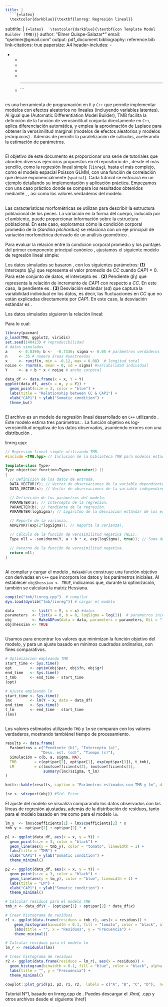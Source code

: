 ```yaml
---
title: |
  ```{=latex}
  \textcolor{darkblue}{\textbf{lonreg: Regresión lineal}}
  ```
subtitle: |
  ```{=latex}
  \textcolor{darkblue}{\textbf{con Template Model Builder (TMB)}}
  ```
author: "Elmer Quispe-Salazar*"
email:  "qselmer@gmail.com"
output: pdf_document
bibliography: reference.bib
link-citations: true
papersize: A4
header-includes:
  - \usepackage{setspace}
  - \onehalfspacing
  - \usepackage{xcolor}
   \definecolor{darkblue}{rgb}{0.0, 0.0, 0.55}
   \definecolor{lightblue}{rgb}{0.678, 0.847, 0.902}
  - \usepackage{tikz}
  - \usepackage{caption}
  - \usepackage{soul}
  - \captionsetup[figure]{font=small}
   \usepackage{fancyhdr}
   \usepackage{hyperref}
   \usepackage{float}
   \usepackage[spanish]{babel}
   \usepackage{helvet}
   \usepackage{soul}
   \renewcommand{\familydefault}{\sfdefault}
---
```

\texttt{\small *Correspondencia. E-mail: qselmer@gmail.com}

## \textcolor{darkblue}{¿Qué es TMB?}
\fcolorbox{red}{white}{TMB} es una herramienta de programación en `R` y `C++` que permite implementar modelos con efectos aleatorios no lineales (incluyendo variables latentes). Al igual que \fcolorbox{red}{white}{ADMB} (Automatic Differentiation Model Builder), TMB facilita la definición de la función de verosimilitud conjunta directamente en `C++`, aplica diferenciación automática, y emplea la aproximación de Laplace para obtener la verosimilitud marginal (modelos de efectos aleatorios y modelos jerárquicos) \fcolorbox{lightblue}{lightblue}{\cite{tmb2023}}. Además de permitir la paralelización de cálculos, acelerando la estimación de parámetros. 

## \textcolor{darkblue}{lonreg: Regresión lineal}
El objetivo de este documento es proporcionar una serie de tutoriales que aborden diversos ejercicios propuestos en el repositorio de  \href{https://github.com/kaskr/adcomp/tree/master/tmb_examples}{\hl{Template Model Builder (TMB)}}, desde el más sencillo, como la regresión lineal simple (`linreg`), hasta el más complejo, como el modelo espacial Poisson GLMM, con una función de correlación que decae exponencialmente (`spatial`). Cada tutorial se enfocará en un ejemplo detallando su implementación y aplicación práctica. Empezamos con una caso práctico donde se compara los resultados obtenidos mediante \fcolorbox{red}{white}{TMB}, \fcolorbox{red}{white}{lm[stats]}, así como los valores verdaderos del modelo.

## \textcolor{darkblue}{Caso práctico: discriminación morfométrica de peces pelágicos}
Las características morfométricas se utilizan para describir la estructura poblacional de los peces. La variación en la forma del cuerpo, inducida por el ambiente, puede proporcionar información sobre la estructura poblacional. En este caso, exploramos cómo la condición corporal promedio de la \fcolorbox{red}{white}{sardina europea} (*Sardina pilchardus*) se relaciona con un eje principal de variación morfométrica derivado de un análisis geométrico \fcolorbox{lightblue}{lightblue}{(Figura ~\ref{fig:fig1})}. 

\begin{figure}[h]
  \centering
  \includegraphics[width=210px]{fig.png}
  \caption{Localización de 15 landmarks en la sardina europea. Tomado de     \fcolorbox{lightblue}{lightblue}{\cite{10.1093/icesjms/fsx186}}}   
  \label{fig:fig1}
\end{figure}

Para evaluar la relación entre la condición corporal promedio \fcolorbox{red}{white}{$(CC)$} y los puntajes del primer componente principal canónico \fcolorbox{red}{white}{$(CAP1)$}, ajustamos el siguiente modelo de regresión lineal simple:

\begin{equation}
Y = \beta_0 + \beta_1 \cdot x + \epsilon
\end{equation}

Los datos simulados se basaron \fcolorbox{lightblue}{lightblue}{\cite{10.1093/icesjms/fsx186}}, con los siguientes parámetros: **(1)** Intercepto ($\beta_0$) que representa el valor promedio de $CC$ cuando $CAP1 = 0$. Para este conjunto de datos, el intercepto es \fcolorbox{red}{white}{$ a = 0.8390$}. **(2)** Pendiente ($\beta_1$) que representa la relación de incremento de $CAP1$ con respecto a $CC$. En este caso, la pendiente es \fcolorbox{red}{white}{$(b = -0.7336)$}. **(3)** Desviación estándar ($sd$) que captura la variabilidad individual en los datos, es decir, las fluctuaciones en $CC$ que no están explicadas directamente por $CAP1$. En este caso, la desviación estándar es \fcolorbox{red}{white}{$\sigma = 0.4800$}.
\newline

Los datos simulados siguieron la relación lineal:
\begin{equation}
CC = a + b \cdot CAP1 + \mathcal{N}(0, \sigma^2)
\end{equation}

Para lo cual: 
```r
library(pacman)
p_load(TMB, ggplot2, viridis)
set.seed(140423) # reproducibilidad
# datos simulados
a     <- 0.8390; b <-  -0.7336; sigma <- 0.05 # parámetros verdaderos
n     <- 35 # numero áreas muestreadas
x     <- runif(n, min = -0.12, max = 0.08)  # longitud total
noise <- rnorm(n, mean = 0, sd = sigma) #variabilidad individual
Y     <- a + b * x + noise # ancho corporal

data_df <- data.frame(x = x, Y = Y)
ggplot(data_df, aes(x = x, y = Y)) +
  geom_point(size = 3, color = "blue") +
  labs(title = "Relationship between CC & CAP1") +
  xlab("CAP1") + ylab("Somatic condition") +
  theme_bw()
```

## \textcolor{darkblue}{Configuración del modelo}
El archivo \fcolorbox{red}{white}{linreg.cpp} es un modelo de regresión lineal desarrollado en `C++` utilizando \fcolorbox{red}{white}{TMB}. Este modelo estima tres parámetros: \fcolorbox{red}{white}{$a, b, \sigma$}. La función objetivo es log-verosimilitud negativa \fcolorbox{red}{white}{$(nll)$} de los datos observados, asumiendo errores con una distribución \fcolorbox{red}{white}{$\mathcal{N}(0, \sigma^2)$}.

linreg.cpp: 
```cpp  
// Regresión lineal simple utilizando TMB.
#include <TMB.hpp> // Inclusión de la biblioteca TMB para modelos estadísticos.

template<class Type>
Type objective_function<Type>::operator() ()
{
  // Definición de los datos de entrada.
  DATA_VECTOR(Y); // Vector de observaciones de la variable dependiente.
  DATA_VECTOR(x); // Vector de observaciones de la variable independiente.

  // Definición de los parámetros del modelo.
  PARAMETER(a); // Intercepto de la regresión.
  PARAMETER(b); // Pendiente de la regresión.
  PARAMETER(logSigma); // Logaritmo de la desviación estándar de los errores.

  // Reporte de la varianza.
  ADREPORT(exp(2*logSigma)); // Reporta la varianza).

  // Cálculo de la función de verosimilitud negativa (NLL).
  Type nll = -sum(dnorm(Y, a + b * x, exp(logSigma), true)); // Suma de los logaritmos de las probabilidades de las observaciones.

  // Retorno de la función de verosimilitud negativa.
  return nll;
}
```

## \textcolor{darkblue}{Compilar, cargar y MakeADFun}
Al compilar y cargar el modelo \fcolorbox{red}{white}{linreg.dll}, `MakeADFun`  construye una función objetivo con derivadas en `C++` que incorpora los datos y los parámetros iniciales. Al establecer `obj$hessian <- TRUE`, indicamos que, durante la optimización, también se calculará la matriz Hessiana.

```r
compile("tmb/linreg.cpp")  # compilar
dyn.load(dynlib("tmb/linreg")) # cargar el modelo

data        <- list(Y = Y, x = x) #datos
parameters  <- list(a = 0, b = 0, logSigma = log(1))  # parametros iniciales
obj         <- MakeADFun(data = data, parameters = parameters, DLL = "linreg")
obj$hessian <- TRUE
```  

## \textcolor{darkblue}{Optimización del modelo}
Usamos \fcolorbox{red}{white}{optim} para encontrar los valores que minimizan la función objetivo del modelo, y \fcolorbox{red}{white}{lm[stats]} para un ajuste basado en mínimos cuadrados ordinarios, con fines comparativos. 

```r
# Optimizacion empleando TMB
start_time <- Sys.time()
opt        <- optim(obj$par, obj$fn, obj$gr)
end_time   <- Sys.time()
t_tmb      <- end_time - start_time
(opt)
```  

```r
# Ajuste empleando lm
start_time <- Sys.time()
lmx        <- lm(Y ~ x, data = data_df)
end_time   <- Sys.time()
t_lm       <- end_time - start_time
(lmx)
```

## \textcolor{darkblue}{Resultados}
Los valores estimados utilizando `TMB` y `lm` se comparan con los valores verdaderos, mostrando tambiénel tiempo de procesamiento.

```r

results <- data.frame(
  Parámetros = c("Pendiente (b)", "Intercepto (a)", 
                "Desv. est. (sd)", "Tiempo (s)"),
  Simulación = c(b, a, sigma, NA),
  TMB        = c(opt$par[2], opt$par[1], exp(opt$par[3]), t_tmb), 
  LM         = c(lmx$coefficients[2], lmx$coefficients[1], 
                 summary(lmx)$sigma, t_lm)
)

knitr::kable(results, caption = "Parámetros estimados con TMB y lm", digits = 3)

(se <- sdreport(obj)) #Std. Error

```
El ajuste del modelo se visualiza comparando los datos observados con las líneas de regresión ajustadas, además de la distribución de residuos, tanto para el modelo basado en `TMB` como para el modelo `lm`. 
\newline


```r

lm_y  <- lmx$coefficients[1] + lmx$coefficients[2] * x
tmb_y <- opt$par[1] + opt$par[2] * x

p1 <- ggplot(data_df, aes(x = x, y = Y)) +
  geom_point(size = 3, color = "black") +
  geom_line(aes(y = tmb_y), color = "tomato", linewidth = 1) +
  labs(title = "TMB") +
  xlab("CAP1") + ylab("Somatic condition") +
  theme_minimal()

p2 <- ggplot(data_df, aes(x = x, y = Y)) +
  geom_point(size = 3, color = "black") +
  geom_line(aes(y = lm_y), color = "blue", linewidth = 1) +
  labs(title = "LM") +
  xlab("CAP1") + ylab("Somatic condition") +
  theme_minimal()

# Calcular residuos para el modelo TMB
tmb_r <- data_df$Y - (opt$par[1] + opt$par[2] * data_df$x)

# Crear histograma de residuos
r1 <- ggplot(data.frame(residuos = tmb_r), aes(x = residuos)) +
    geom_histogram(binwidth = 0.1, fill = "tomato", color = "black", alpha = 0.7) +
    labs(title = "", x = "Residuos", y = "Frecuencia") +
    theme_minimal()

# Calcular residuos para el modelo lm
lm_r <- residuals(lmx)

# Crear histograma de residuos
r2 <- ggplot(data.frame(residuos = lm_r), aes(x = residuos)) +
  geom_histogram(binwidth = 0.1, fill = "blue", color = "black", alpha = 0.7) +
  labs(title = "", y = "Frecuencia") +
  theme_minimal()

cowplot::plot_grid(p1, p2, r1, r2,  labels = c("A", "B", "C", "D"),  ncol = 2)

```  
Tutorial N°1, basado en linreg.cpp de \href{https://github.com/kaskr/adcomp/blob/master/tmb_examples/linreg.cpp}{\hl{ tmb_examples}}. Puedes descargar el *.Rmd, *.cpp y otros archivos desde el siguiente \href{


\bibliographystyle{apalike}
\bibliography{reference}
